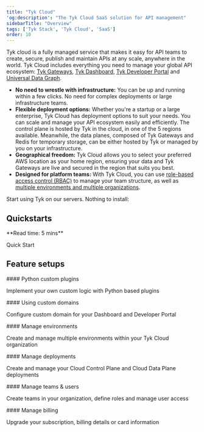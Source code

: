 ```yaml
---
title: "Tyk Cloud"
'og:description': "The Tyk Cloud SaaS solution for API management"
sidebarTitle: "Overview"
tags: ['Tyk Stack', 'Tyk Cloud', 'SaaS']
order: 10
---
```



Tyk cloud is a fully managed service that makes it easy for API teams to create, secure, publish and maintain APIs at any scale, anywhere in the world. Tyk Cloud includes everything you need to manage your global API ecosystem: [Tyk Gateways](/5.5/tyk-oss-gateway), [Tyk Dashboard](/5.5/tyk-dashboard), [Tyk Developer Portal](/5.5/tyk-developer-portal) and [Universal Data Graph](/5.5/universal-data-graph).

- **No need to wrestle with infrastructure:** You can be up and running within a few clicks. No need for complex deployments or large infrastructure teams.
- **Flexible deployment options:** Whether you're a startup or a large enterprise, Tyk Cloud has deployment options to suit your needs. You can scale and manage your API ecosystem easily and efficiently. The control plane is hosted by Tyk in the cloud, in one of the 5 regions available. Meanwhile, the data planes, composed of Tyk Gateways and Redis for temporary storage, can be either hosted by Tyk or managed by you on your infrastructure.
- **Geographical freedom:** Tyk Cloud allows you to select your preferred AWS location as your home region, ensuring your data and Tyk Gateways are live and secured in the region that suits you best.
- **Designed for platform teams:** With Tyk Cloud, you can use [role-based access control (RBAC)](https://tyk.io/blog/how-to-manage-multiple-teams-with-tyk-cloud/) to manage your team structure, as well as [multiple environments and multiple organizations](https://tyk.io/blog/how-to-manage-multiple-teams-with-tyk-cloud/). 




Start using Tyk on our servers. Nothing to install:

<ButtonLeft href="https://tyk.io/sign-up/" color="green" content="Free trial" />


## Quickstarts

<ResponsiveGrid>


<Card href="/5.5/deployment-and-operations/tyk-cloud-platform/quick-start/" img="/img/tyk-cloud.svg">
**Read time: 5 mins**

Quick Start
</Card>


</ResponsiveGrid>

## Feature setups

<ResponsiveGrid>


<Card title="Configuration" href="/5.5/tyk-cloud/configuration-options/using-plugins/python-custom-auth/">
#### Python custom plugins

Implement your own custom logic with Python based plugins
</Card>

<Card title="Configuration" href="/5.5/tyk-cloud/using-custom-domains/">
#### Using custom domains

Configure custom domain for your Dashboard and Developer Portal
</Card>

<Card title="Administration" href="/5.5/tyk-cloud/environments-deployments/managing-environments">
#### Manage environments

Create and manage multiple environments within your Tyk Cloud organization
</Card>

<Card title="Administration" href="/5.5/tyk-cloud/environments-deployments/managing-control-planes">
#### Manage deployments

Create and manage your Cloud Control Plane and Cloud Data Plane deployments
</Card>

<Card title="Administration" href="/5.5/tyk-cloud/teams-users/">
#### Manage teams & users

Create teams in your organization, define roles and manage user access
</Card>

<Card title="Account" href="/5.5/tyk-cloud/account-billing/">
#### Manage billing

Upgrade your subscription, billing details or card information
</Card>


</ResponsiveGrid>
